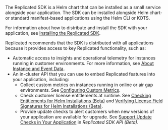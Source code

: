The Replicated SDK is a Helm chart that can be installed as a small service alongside your application. The SDK can be installed alongside Helm chart- or standard manifest-based applications using the Helm CLI or KOTS.

For information about how to distribute and install the SDK with your application, see [Installing the Replicated SDK](/vendor/replicated-sdk-installing).

Replicated recommends that the SDK is distributed with all applications because it provides access to key Replicated functionality, such as:

* Automatic access to insights and operational telemetry for instances running in customer environments. For more information, see [About Instance and Event Data](/vendor/instance-insights-event-data).
* An in-cluster API that you can use to embed Replicated features into your application, including:
  * Collect custom metrics on instances running in online or air gap environments. See [Configuring Custom Metrics](/vendor/custom-metrics).
  * Check customer license entitlements at runtime. See [Checking Entitlements for Helm Installations (Beta)](/vendor/licenses-reference-helm) and [Verifying License Field Signatures for Helm Installations (Beta)](/vendor/licenses-verify-fields-sdk-api). 
  * Provide update checks to alert customers when new versions of your application are available for upgrade. See [Support Update Checks in Your Application](/reference/replicated-sdk-apis#support-update-checks-in-your-application) in _Replicated SDK API (Beta)_.